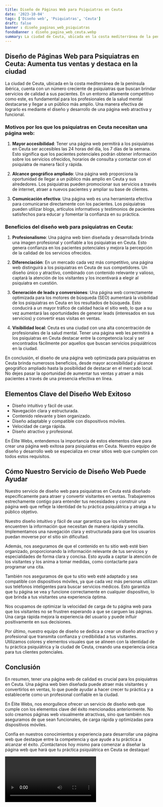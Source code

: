 ```yaml
---
title: Diseño de Páginas Web para Psiquiatras en Ceuta
date: '2023-10-04'
tags: ['Diseño web', 'Psiquiatras', 'Ceuta']
draft: false
banner : diseño_paginas_web_psiquiatras
fondoBanner : diseño_pagina_web_ceuta.webp
summary: La ciudad de Ceuta, ubicada en la costa mediterránea de la península ibérica, cuenta con un número creciente de psiquiatras que buscan brindar servicios de calidad a sus pacientes. En un entorno altamente competitivo como este, es fundamental para los profesionales de la salud mental destacarse y llegar a un público más amplio. Una manera efectiva de lograrlo es mediante el diseño y desarrollo de una página web atractiva y funcional.
---
```


## Diseño de Páginas Web para Psiquiatras en Ceuta: Aumenta tus ventas y destaca en la ciudad

La ciudad de Ceuta, ubicada en la costa mediterránea de la península ibérica, cuenta con un número creciente de psiquiatras que buscan brindar servicios de calidad a sus pacientes. En un entorno altamente competitivo como este, es fundamental para los profesionales de la salud mental destacarse y llegar a un público más amplio. Una manera efectiva de lograrlo es mediante el diseño y desarrollo de una página web atractiva y funcional.

### Motivos por los que los psiquiatras en Ceuta necesitan una página web:

1. **Mayor accesibilidad**: Tener una página web permitirá a los psiquiatras en Ceuta ser accesibles las 24 horas del día, los 7 días de la semana. Esto significa que los pacientes potenciales podrán obtener información sobre los servicios ofrecidos, horarios de consulta y contactar con el psiquiatra de manera fácil y rápida.

2. **Alcance geográfico ampliado**: Una página web proporciona la oportunidad de llegar a un público más amplio en Ceuta y sus alrededores. Los psiquiatras pueden promocionar sus servicios a través de internet, atraer a nuevos pacientes y ampliar su base de clientes.

3. **Comunicación efectiva**: Una página web es una herramienta efectiva para comunicarse directamente con los pacientes. Los psiquiatras pueden utilizar blogs, artículos informativos y testimonios de pacientes satisfechos para educar y fomentar la confianza en su práctica.

### Beneficios del diseño web para psiquiatras en Ceuta:

1. **Profesionalismo**: Una página web bien diseñada y desarrollada brinda una imagen profesional y confiable a los psiquiatras en Ceuta. Esto genera confianza en los pacientes potenciales y mejora la percepción de la calidad de los servicios ofrecidos.

2. **Diferenciación**: En un mercado cada vez más competitivo, una página web distinguirá a los psiquiatras en Ceuta de sus competidores. Un diseño único y atractivo, combinado con contenido relevante y valioso, captará la atención de los visitantes y los incentivará a elegir al psiquiatra en cuestión.

3. **Generación de leads y conversiones**: Una página web correctamente optimizada para los motores de búsqueda (SEO) aumentará la visibilidad de los psiquiatras en Ceuta en los resultados de búsqueda. Esto conducirá a un mayor tráfico de calidad hacia el sitio web, lo que a su vez aumentará las oportunidades de generar leads (interesados en sus servicios) y convertir esas visitas en ventas.

4. **Visibilidad local**: Ceuta es una ciudad con una alta concentración de profesionales de la salud mental. Tener una página web les permitirá a los psiquiatras en Ceuta destacar entre la competencia local y ser encontrados fácilmente por aquellos que buscan servicios psiquiátricos en la ciudad.

En conclusión, el diseño de una página web optimizada para psiquiatras en Ceuta brinda numerosos beneficios, desde mayor accesibilidad y alcance geográfico ampliado hasta la posibilidad de destacar en el mercado local. No dejes pasar la oportunidad de aumentar tus ventas y atraer a más pacientes a través de una presencia efectiva en línea.

<GifSeo />

<Cta />

## Elementos Clave del Diseño Web Exitoso

- Diseño intuitivo y fácil de usar.
- Navegación clara y estructurada.
- Contenido relevante y bien organizado.
- Diseño adaptable y compatible con dispositivos móviles.
- Velocidad de carga rápida.
- Diseño atractivo y profesional.

En Élite Webs, entendemos la importancia de estos elementos clave para crear una página web exitosa para psiquiatras en Ceuta. Nuestro equipo de diseño y desarrollo web se especializa en crear sitios web que cumplen con todos estos requisitos.

## Cómo Nuestro Servicio de Diseño Web Puede Ayudar

Nuestro servicio de diseño web para psiquiatras en Ceuta está diseñado específicamente para atraer y convertir visitantes en ventas. Trabajaremos estrechamente contigo para entender tus necesidades y construir una página web que refleje la identidad de tu práctica psiquiátrica y atraiga a tu público objetivo.

Nuestro diseño intuitivo y fácil de usar garantiza que los visitantes encuentren la información que necesitan de manera rápida y sencilla. Implementamos una navegación clara y estructurada para que los usuarios puedan moverse por el sitio sin dificultad.

Además, nos aseguramos de que el contenido en tu sitio web esté bien organizado, proporcionando la información relevante de tus servicios y especialidades de forma clara y concisa. Esto ayuda a captar la atención de los visitantes y los anima a tomar medidas, como contactarte para programar una cita.

También nos aseguramos de que tu sitio web esté adaptado y sea compatible con dispositivos móviles, ya que cada vez más personas utilizan sus teléfonos inteligentes para buscar servicios médicos. Esto garantiza que tu página se vea y funcione correctamente en cualquier dispositivo, lo que brinda a tus visitantes una experiencia óptima.

Nos ocupamos de optimizar la velocidad de carga de tu página web para que los visitantes no se frustren esperando a que se carguen las páginas. Una carga rápida mejora la experiencia del usuario y puede influir positivamente en sus decisiones.

Por último, nuestro equipo de diseño se dedica a crear un diseño atractivo y profesional que transmita confianza y credibilidad a tus visitantes. Utilizamos colores y elementos visuales que se alineen con la identidad de tu práctica psiquiátrica y la ciudad de Ceuta, creando una experiencia única para tus clientes potenciales.

## Conclusión

En resumen, tener una página web de calidad es crucial para los psiquiatras en Ceuta. Una página web bien diseñada puede atraer más visitantes y convertirlos en ventas, lo que puede ayudar a hacer crecer tu práctica y a establecerte como un profesional confiable en la ciudad.

En Élite Webs, nos enorgullece ofrecer un servicio de diseño web que cumple con los elementos clave del éxito mencionados anteriormente. No solo creamos páginas web visualmente atractivas, sino que también nos aseguramos de que sean funcionales, de carga rápida y optimizadas para dispositivos móviles.

Confía en nuestros conocimientos y experiencia para desarrollar una página web que destaque entre la competencia y que ayude a tu práctica a alcanzar el éxito. ¡Contáctanos hoy mismo para comenzar a diseñar la página web que hará que tu práctica psiquiátrica en Ceuta se destaque!

<Video />

<CtaBot job='Psiquiatras' city='Ceuta'/>

<Gmaps query='Ceuta+españa+maps' />